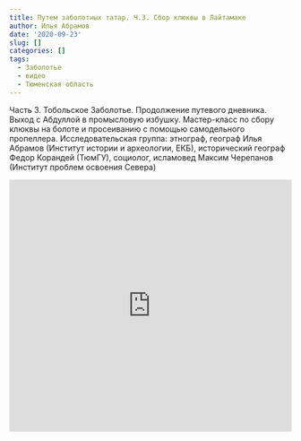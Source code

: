 ```yaml
---
title: Путем заболотных татар. Ч.3. Сбор клюквы в Лайтамаке
author: Илья Абрамов
date: '2020-09-23'
slug: []
categories: []
tags:
  - Заболотье
  - видео
  - Тюменская область
---
```


Часть 3. Тобольское Заболотье. Продолжение путевого дневника. Выход с Абдуллой в промысловую избушку. Мастер-класс по сбору клюквы на болоте и просеиванию с помощью самодельного пропеллера. Исследовательская группа: этнограф, географ Илья Абрамов (Институт истории и археологии, ЕКБ), исторический географ Федор Корандей (ТюмГУ), социолог, исламовед Максим Черепанов (Институт проблем освоения Севера)

<iframe width="100%" height="450" src="https://www.youtube.com/embed/164cuzJMluE" title="YouTube video player" frameborder="0" allow="accelerometer; autoplay; clipboard-write; encrypted-media; gyroscope; picture-in-picture" allowfullscreen></iframe>
